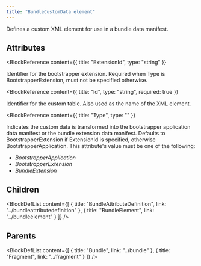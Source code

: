 ```yaml
---
title: "BundleCustomData element"
---
```



Defines a custom XML element for use in a bundle data manifest.


## Attributes

<BlockWrapper>

  <BlockReference
    content={{
      title: "ExtensionId",
      type: "string"
    }}
  >
  Identifier for the bootstrapper extension.
   Required when Type is BootstrapperExtension, must not be specified otherwise.
  </BlockReference>

  <BlockReference
    content={{
      title: "Id",
      type: "string",
      required: true
    }}
  >
  Identifier for the custom table.
   Also used as the name of the XML element.
  </BlockReference>

  <BlockReference
    content={{
      title: "Type",
      type: ""
    }}
  >
  Indicates the custom data is transformed into the bootstrapper application data manifest or the bundle extension data manifest.
   Defaults to BootstrapperExtension if ExtensionId is specified, otherwise BootstrapperApplication. This attribute's value must be one of the following:
  - *BootstrapperApplication*
  - *BootstrapperExtension*
  - *BundleExtension*
  </BlockReference>

</BlockWrapper>

## Children

<BlockDefList content={[
    {
      title: "BundleAttributeDefinition",
      link: "../bundleattributedefinition"
    },
    {
      title: "BundleElement",
      link: "../bundleelement"
    }
  ]}
/>

## Parents

<BlockDefList content={[
    {
      title: "Bundle",
      link: "../bundle"
    },
    {
      title: "Fragment",
      link: "../fragment"
    }
  ]}
/>